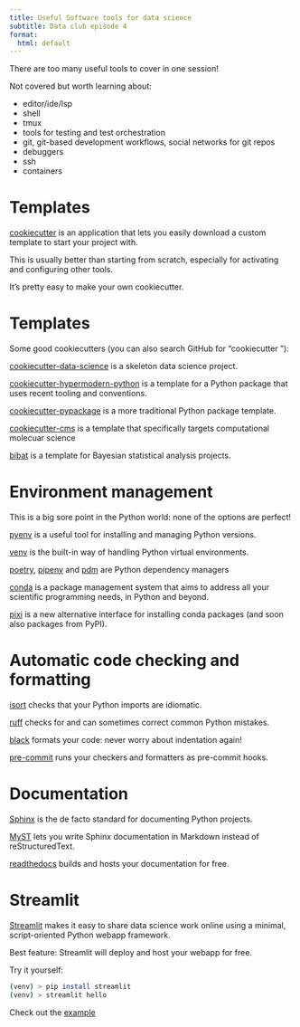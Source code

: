 ```yaml
---
title: Useful Software tools for data science
subtitle: Data club episode 4
format:
  html: default
---
```


There are too many useful tools to cover in one session!

Not covered but worth learning about:

- editor/ide/lsp 
- shell
- tmux
- tools for testing and test orchestration
- git, git-based development workflows, social networks for git repos
- debuggers
- ssh
- containers

# Templates

[cookiecutter](https://pypi.org/project/cookiecutter/) is an application that
lets you easily download a custom template to start your project with.

This is usually better than starting from scratch, especially for activating
and configuring other tools. 

It's pretty easy to make your own cookiecutter.

# Templates

Some good cookiecutters (you can also search GitHub for "cookiecutter <topic>"):

[cookiecutter-data-science](https://github.com/drivendata/cookiecutter-data-science) is a skeleton data science project.

[cookiecutter-hypermodern-python](https://github.com/cjolowicz/cookiecutter-hypermodern-python) is a template for a Python package that uses recent tooling and conventions. 

[cookiecutter-pypackage](https://github.com/audreyfeldroy/cookiecutter-pypackage) is a more traditional Python package template.

[cookiecutter-cms](https://github.com/MolSSI/cookiecutter-cms) is a template that specifically targets computational molecuar science

[bibat](https://bibat.readthedocs.io/en/latest/) is a template for Bayesian statistical analysis projects.

# Environment management

This is a big sore point in the Python world: none of the options are perfect!

[pyenv](https://github.com/pyenv/pyenv) is a useful tool for installing and managing Python versions.

[venv](https://docs.python.org/3/library/venv.html) is the built-in way of
handling Python virtual environments.

[poetry](https://python-poetry.org/), [pipenv](https://pipenv.pypa.io/en/latest/) and [pdm](https://pdm.fming.dev/latest/) are Python dependency managers

[conda](https://docs.conda.io/en/latest/) is a package management system that
aims to address all your scientific programming needs, in Python and beyond.

[pixi](https://prefix.dev/docs/pixi/overview) is a new alternative interface
for installing conda packages (and soon also packages from PyPI).

# Automatic code checking and formatting

[isort](https://pre-commit.com/) checks that your Python imports are idiomatic.

[ruff](https://beta.ruff.rs/docs/) checks for and can sometimes correct common Python mistakes.

[black](https://github.com/psf/black) formats your code: never worry about indentation again!

[pre-commit](https://pre-commit.com/) runs your checkers and formatters as pre-commit hooks.

# Documentation

[Sphinx](https://www.sphinx-doc.org/en/master/) is the de facto standard for
documenting Python projects.

[MyST](https://myst-parser.readthedocs.io/en/v0.15.1/sphinx/intro.html) lets
you write Sphinx documentation in Markdown instead of reStructuredText.

[readthedocs](https://about.readthedocs.com/?ref=readthedocs.org) builds and
hosts your documentation for free.

# Streamlit

[Streamlit](https://streamlit.io/) makes it easy to share data science work
online using a minimal, script-oriented Python webapp framework.

Best feature: Streamlit will deploy and host your webapp for free.

Try it yourself:

```.sh
(venv) > pip install streamlit
(venv) > streamlit hello
```

Check out the [example](ADD LINK)

